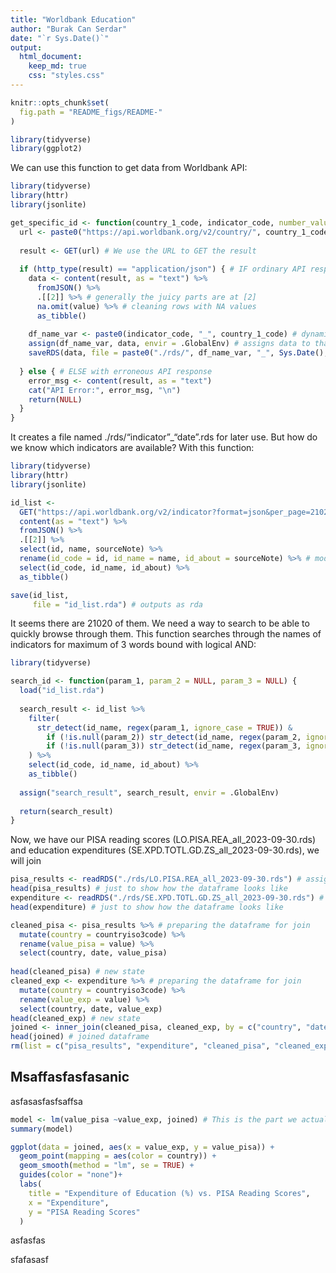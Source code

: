 ```yaml
---
title: "Worldbank Education"
author: "Burak Can Serdar"
date: "`r Sys.Date()`"
output: 
  html_document:
    keep_md: true
    css: "styles.css" 
---
```

```r
knitr::opts_chunk$set(
  fig.path = "README_figs/README-"
)
```

```r
library(tidyverse)
library(ggplot2)
```
We can use this function to get data from Worldbank API:
```r
library(tidyverse)
library(httr)
library(jsonlite)

get_specific_id <- function(country_1_code, indicator_code, number_values = 20000) {
  url <- paste0("https://api.worldbank.org/v2/country/", country_1_code, "/indicator/", indicator_code, "?format=json&per_page=", number_values) # forms an URL based on what we want in arguments
  
  result <- GET(url) # We use the URL to GET the result
  
  if (http_type(result) == "application/json") { # IF ordinary API response
    data <- content(result, as = "text") %>%
      fromJSON() %>%
      .[[2]] %>% # generally the juicy parts are at [2] 
      na.omit(value) %>% # cleaning rows with NA values 
      as_tibble()
    
    df_name_var <- paste0(indicator_code, "_", country_1_code) # dynamic dataframe name based on indicator and country
    assign(df_name_var, data, envir = .GlobalEnv) # assigns data to that dataframe and to environment
    saveRDS(data, file = paste0("./rds/", df_name_var, "_", Sys.Date(), ".rds")) # and outputs with a dynamic filename
    
  } else { # ELSE with erroneous API response
    error_msg <- content(result, as = "text") 
    cat("API Error:", error_msg, "\n")
    return(NULL)
  }
}
```
It creates a file named ./rds/"indicator"_"date".rds for later use. But how do we know which indicators are available? With this function:

```r
library(tidyverse)
library(httr)
library(jsonlite)

id_list <- 
  GET("https://api.worldbank.org/v2/indicator?format=json&per_page=21020") %>%
  content(as = "text") %>%
  fromJSON() %>%
  .[[2]] %>%
  select(id, name, sourceNote) %>%
  rename(id_code = id, id_name = name, id_about = sourceNote) %>% # modifies to more useful column names, sourceNote gives useful short explanations on indicators, better keep them
  select(id_code, id_name, id_about) %>%
  as_tibble()

save(id_list, 
     file = "id_list.rda") # outputs as rda
```
It seems there are 21020 of them. We need a way to search to be able to quickly browse through them. This function searches through the names of indicators for maximum of 3 words bound with logical AND:

```r
library(tidyverse)

search_id <- function(param_1, param_2 = NULL, param_3 = NULL) {
  load("id_list.rda")
  
  search_result <- id_list %>%
    filter(
      str_detect(id_name, regex(param_1, ignore_case = TRUE)) &
        if (!is.null(param_2)) str_detect(id_name, regex(param_2, ignore_case = TRUE)) else TRUE &
        if (!is.null(param_3)) str_detect(id_name, regex(param_3, ignore_case = TRUE)) else TRUE
    ) %>%
    select(id_code, id_name, id_about) %>%
    as_tibble()
  
  assign("search_result", search_result, envir = .GlobalEnv)
  
  return(search_result)
}
```
Now, we have our PISA reading scores (LO.PISA.REA_all_2023-09-30.rds) and education expenditures (SE.XPD.TOTL.GD.ZS_all_2023-09-30.rds), we will join
```r
pisa_results <- readRDS("./rds/LO.PISA.REA_all_2023-09-30.rds") # assigning meaningful names 
head(pisa_results) # just to show how the dataframe looks like 
expenditure <- readRDS("./rds/SE.XPD.TOTL.GD.ZS_all_2023-09-30.rds") # assigning meaningful names 
head(expenditure) # just to show how the dataframe looks like

cleaned_pisa <- pisa_results %>% # preparing the dataframe for join
  mutate(country = countryiso3code) %>% 
  rename(value_pisa = value) %>% 
  select(country, date, value_pisa)
  
head(cleaned_pisa) # new state
cleaned_exp <- expenditure %>% # preparing the dataframe for join
  mutate(country = countryiso3code) %>% 
  rename(value_exp = value) %>% 
  select(country, date, value_exp)
head(cleaned_exp) # new state
joined <- inner_join(cleaned_pisa, cleaned_exp, by = c("country", "date")) # inner joining the two dataframes by their "country" and "date" column
head(joined) # joined dataframe
rm(list = c("pisa_results", "expenditure", "cleaned_pisa", "cleaned_exp")) # clean the environment from all those dataframes we created

```



## Msaffasfasfasanic

asfasasfasfsaffsa

```r

model <- lm(value_pisa ~value_exp, joined) # This is the part we actually create our model. we ask if "value_pisa" values depend on "value_exp" values in the "joined" dataframe. 
summary(model)

ggplot(data = joined, aes(x = value_exp, y = value_pisa)) +
  geom_point(mapping = aes(color = country)) +
  geom_smooth(method = "lm", se = TRUE) +
  guides(color = "none")+
  labs(
    title = "Expenditure of Education (%) vs. PISA Reading Scores",
    x = "Expenditure",
    y = "PISA Reading Scores"
  )

```

asfasfas


sfafasasf
